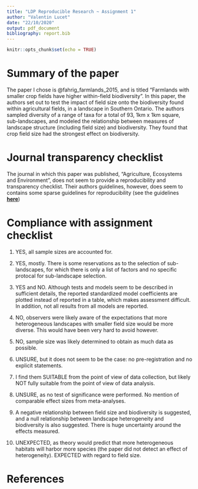 ```yaml
---
title: "LDP Reproducible Research ~ Assignment 1"
author: "Valentin Lucet"
date: "22/10/2020"
output: pdf_document
bibliography: report.bib
---
```


```r
knitr::opts_chunk$set(echo = TRUE)
```

# Summary of the paper

The paper I chose is @fahrig_farmlands_2015, and is titled "Farmlands with smaller crop fields have higher within-field biodiversity". In this paper, the authors set out to test the impact of field size onto the biodiversity found within agricultural fields, in a landscape in Southern Ontario. The authors sampled diversity of a range of taxa for a total of 93, 1km x 1km square, sub-landscapes, and modeled the relationship between measures of landscape structure (including field size) and biodiversity. They found that crop field size had the strongest effect on biodiversity.

# Journal transparency checklist

The journal in which this paper was published, "Agriculture, Ecosystems and Environment", does not seem to provide a reproducibility and transparency checklist. Their authors guidelines, however, does seem to contains some sparse guidelines for reproducibility (see the guidelines [**here**](https://www.elsevier.com/journals/agriculture-ecosystems-and-environment/0167-8809/guide-for-authors))

# Compliance with assignment checklist

1. YES, all sample sizes are accounted for.

2. YES, mostly. There is some reservations as to the selection of sub-landscapes, for which there is only a list of factors and no specific protocal for sub-landscape selection.

3. YES and NO. Although tests and models seem to be described in sufficient details, the reported standardized model coefficients are plotted instead of reported in a table, which makes assessment difficult. In addition, not all results from all models are reported.

4. NO, observers were likely aware of the expectations that more heterogeneous landscapes with smaller field size would be more diverse. This would have been very hard to avoid however.

5. NO, sample size was likely determined to obtain as much data as possible.

6. UNSURE, but it does not seem to be the case: no pre-registration and no explicit statements.

7. I find them SUITABLE from the point of view of data collection, but likely NOT fully suitable from the point of view of data analysis.

8. UNSURE, as no test of significance were performed. No mention of comparable effect sizes from meta-analyses.

9. A negative relationship between field size and biodiversity is suggested, and a null relationship between landscape heterogeneity and biodiversity is also suggested. There is huge uncertainty around the  effects measured.

10. UNEXPECTED, as theory would predict that more heterogeneous habitats will harbor more species (the paper did not detect an effect of heterogeneity). EXPECTED with regard to field size.

# References
